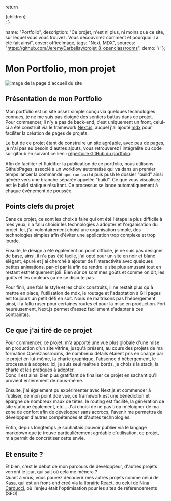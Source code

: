 
  return <div className={styles.mdx}>{children}</div>;
}

  name: "Portfolio",
  description:
    "Ce projet, n'est ni plus, ni moins que ce site, sur lequel vous vous trouvez. Vous découvrirez comment et pourquoi il a été fait ainsi",
  cover: officeImage,
  tags: "Next, MDX",
  sources: "https://github.com/JeremyDarbellay/projet_8_openclassrooms",
  demo: '/'
};

<Head>
    <title>Projet portfolio de Jérémy Darbellay</title>
    <meta
        name="description"
        content={meta.description}
    />
</Head>

# Mon Portfolio, mon projet

<div className={styles.projectHeader}>
  <Image
    src={officeImage}
    alt="image de la page d'accueil du site"
    className={styles.imgCenter}
  />
  <ProjectInfo meta={meta} />
</div>

## Présentation de mon Portfolio

Mon portfolio est un site assez simple conçu via quelques technologies connues, je ne me suis pas éloigné des sentiers battus dans ce projet.<br />
Pour commencer, il n'y a pas de back-end, c'est uniquement un front, celui-ci a été construit via le framework [Next.js](https://nextjs.org/), auquel j'ai ajouté [mdx](https://mdxjs.com/) pour faciliter la création de pages de projets.<br />

Le but de ce projet étant de construire un site agréable, avec peu de pages, je n'ai pas eu besoin d'autres ajouts, vous retrouverez l'intégralité du code sur github en suivant ce lien : [répertoire GitHub du portfolio](https://github.com/JeremyDarbellay/projet_8_openclassrooms).

Afin de faciliter et fluidifier la publication de ce portfolio, nous utilisons GithubPages, associé à un workflow automatisé qui va dans un premier temps lancer la commande `npm run build` puis push le dossier "build" ainsi généré vers une branche séparée appelée "build". Ce que vous visualisez est le build statique résultant. Ce processus se lance automatiquement à chaque événement de poussée.

## Points clefs du projet

Dans ce projet, ce sont les choix à faire qui ont été l'étape la plus difficile à mes yeux, il a fallu choisir les technologies à adopter et l'organisation du projet. Ici, j'ai volontairement choisi une organisation simple, des technologies simples afin d'éviter une application trop complexe et trop lourde.

Ensuite, le design a été également un point difficile, je ne suis pas designer de base, ainsi, il n'a pas été facile, j'ai opté pour un site en noir et blanc élégant, épuré et j'ai cherché à ajouter de l'interactivité avec quelques petites animations, par-ci par là afin de rendre le site plus amusant tout en restant esthétiquement joli. Bien sûr ce sont mes goûts et comme on dit, les goûts et les couleurs ça ne se discute pas.

Pour finir, une fois le style et les choix construits, il ne restait plus qu'à mettre en place, l'utilisation de mdx, le routage et l'adaptation à GH pages est toujours un petit défi en soit. Nous ne maîtrisons pas l'hébergement, ainsi, il a fallu ruser pour certaines routes et pour la mise en production. Fort heureusement, Next.js permet d'assez facilement s'adapter à ces contraintes.

## Ce que j'ai tiré de ce projet

Pour commencer, ce projet, m'a apporté une vue plus globale d'une mise en production d'un site vitrine, jusqu'à présent, au cours des projets de ma formation OpenClassrooms, de nombreux détails étaient pris en charge par le projet en lui-même, la charte graphique, l'absence d'hébergement, le processus à adopter. Ici, je suis seul maître à bords, je choisis la stack, la charte et les pratiques à adopter.<br />
Donc il est ainsi bien plus gratifiant de finaliser ce projet en sachant qu'il provient entièrement de nous-même.

Ensuite, j'ai également pu expérimenter avec Next.js et commencer à l'utiliser, de mon point dde vue, ce framework est une bénédiction et épargne de nombreux maux de têtes, le routing est facilité, la génération de site statique également, etc... J'ai choisi de ne pas trop m'éloigner de ma zone de confort afin de développer sans accrocs, l'avenir me permettra de développer d'autres compétences et d'autres technologies.

Enfin, depuis longtemps je souhaitais pouvoir publier via le langage markdown que je trouve particulièrement agréable d'utilisation, ce projet, m'a permit de concrétiser cette envie.

## Et ensuite ?

Et bien, c'est le début de mon parcours de développeur, d'autres projets verront le jour, qui sait où cela me mènera ? <br />
Quant à vous, vous pouvez découvrir mes autres projets comme celui de [Kasa](/projets/Kasa), qui est un front-end créé via la librairie React, ou celui de [Nina Carducci](/projets/NinaCarducci), où l'enjeu était l'optimisation pour les sites de référencements (SEO)
